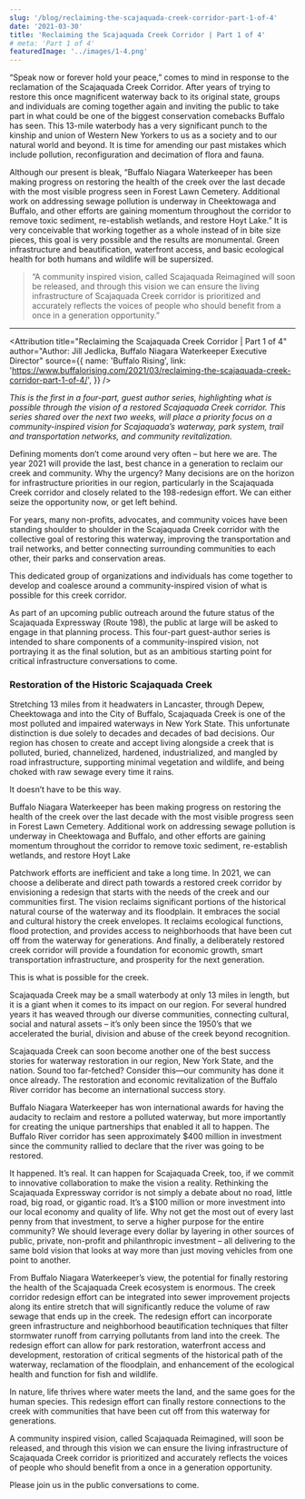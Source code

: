 ```yaml
---
slug: '/blog/reclaiming-the-scajaquada-creek-corridor-part-1-of-4'
date: '2021-03-30'
title: 'Reclaiming the Scajaquada Creek Corridor | Part 1 of 4'
# meta: 'Part 1 of 4'
featuredImage: '../images/1-4.png'
---
```



“Speak now or forever hold your peace,” comes to mind in response to the reclamation of the Scajaquada Creek Corridor. After years of trying to restore this once magnificent waterway back to its original state, groups and individuals are coming together again and inviting the public to take part in what could be one of the biggest conservation comebacks Buffalo has seen. This 13-mile waterbody has a very significant punch to the kinship and union of Western New Yorkers to us as a society and to our natural world and beyond. It is time for amending our past mistakes which include pollution, reconfiguration and decimation of flora and fauna.

Although our present is bleak, “Buffalo Niagara Waterkeeper has been making progress on restoring the health of the creek over the last decade with the most visible progress seen in Forest Lawn Cemetery. Additional work on addressing sewage pollution is underway in Cheektowaga and Buffalo, and other efforts are gaining momentum throughout the corridor to remove toxic sediment, re-establish wetlands, and restore Hoyt Lake.” It is very conceivable that working together as a whole instead of in bite size pieces, this goal is very possible and the results are monumental. Green infrastructure and beautification, waterfront access, and basic ecological health for both humans and wildlife will be supersized.

> “A community inspired vision, called Scajaquada Reimagined will soon be released, and through this vision we can ensure the living infrastructure of Scajaquada Creek corridor is prioritized and accurately reflects the voices of people who should benefit from a once in a generation opportunity.”

---

<Attribution
  title="Reclaiming the Scajaquada Creek Corridor | Part 1 of 4"
  author="Author: Jill Jedlicka, Buffalo Niagara Waterkeeper Executive Director"
  source={{
    name: 'Buffalo Rising',
    link:
      'https://www.buffalorising.com/2021/03/reclaiming-the-scajaquada-creek-corridor-part-1-of-4/',
  }}
/>

_This is the first in a four-part, guest author series, highlighting what is possible through the vision of a restored Scajaquada Creek corridor. This series shared over the next two weeks, will place a priority focus on a community-inspired vision for Scajaquada’s waterway, park system, trail and transportation networks, and community revitalization._

Defining moments don’t come around very often – but here we are. The year 2021 will provide the last, best chance in a generation to reclaim our creek and community. Why the urgency? Many decisions are on the horizon for infrastructure priorities in our region, particularly in the Scajaquada Creek corridor and closely related to the 198-redesign effort. We can either seize the opportunity now, or get left behind.

For years, many non-profits, advocates, and community voices have been standing shoulder to shoulder in the Scajaquada Creek corridor with the collective goal of restoring this waterway, improving the transportation and trail networks, and better connecting surrounding communities to each other, their parks and conservation areas.

This dedicated group of organizations and individuals has come together to develop and coalesce around a community-inspired vision of what is possible for this creek corridor.

As part of an upcoming public outreach around the future status of the Scajaquada Expressway (Route 198), the public at large will be asked to engage in that planning process. This four-part guest-author series is intended to share components of a community-inspired vision, not portraying it as the final solution, but as an ambitious starting point for critical infrastructure conversations to come.

### Restoration of the Historic Scajaquada Creek

Stretching 13 miles from it headwaters in Lancaster, through Depew, Cheektowaga and into the City of Buffalo, Scajaquada Creek is one of the most polluted and impaired waterways in New York State. This unfortunate distinction is due solely to decades and decades of bad decisions. Our region has chosen to create and accept living alongside a creek that is polluted, buried, channelized, hardened, industrialized, and mangled by road infrastructure, supporting minimal vegetation and wildlife, and being choked with raw sewage every time it rains.

It doesn’t have to be this way.

Buffalo Niagara Waterkeeper has been making progress on restoring the health of the creek over the last decade with the most visible progress seen in Forest Lawn Cemetery. Additional work on addressing sewage pollution is underway in Cheektowaga and Buffalo, and other efforts are gaining momentum throughout the corridor to remove toxic sediment, re-establish wetlands, and restore Hoyt Lake

Patchwork efforts are inefficient and take a long time. In 2021, we can choose a deliberate and direct path towards a restored creek corridor by envisioning a redesign that starts with the needs of the creek and our communities first. The vision reclaims significant portions of the historical natural course of the waterway and its floodplain. It embraces the social and cultural history the creek envelopes. It reclaims ecological functions, flood protection, and provides access to neighborhoods that have been cut off from the waterway for generations. And finally, a deliberately restored creek corridor will provide a foundation for economic growth, smart transportation infrastructure, and prosperity for the next generation.

This is what is possible for the creek.

Scajaquada Creek may be a small waterbody at only 13 miles in length, but it is a giant when it comes to its impact on our region. For several hundred years it has weaved through our diverse communities, connecting cultural, social and natural assets – it’s only been since the 1950’s that we accelerated the burial, division and abuse of the creek beyond recognition.

Scajaquada Creek can soon become another one of the best success stories for waterway restoration in our region, New York State, and the nation. Sound too far-fetched? Consider this—our community has done it once already. The restoration and economic revitalization of the Buffalo River corridor has become an international success story.

Buffalo Niagara Waterkeeper has won international awards for having the audacity to reclaim and restore a polluted waterway, but more importantly for creating the unique partnerships that enabled it all to happen. The Buffalo River corridor has seen approximately $400 million in investment since the community rallied to declare that the river was going to be restored.

It happened. It’s real. It can happen for Scajaquada Creek, too, if we commit to innovative collaboration to make the vision a reality.
Rethinking the Scajaquada Expressway corridor is not simply a debate about no road, little road, big road, or gigantic road. It’s a $100 million or more investment into our local economy and quality of life. Why not get the most out of every last penny from that investment, to serve a higher purpose for the entire community? We should leverage every dollar by layering in other sources of public, private, non-profit and philanthropic investment – all delivering to the same bold vision that looks at way more than just moving vehicles from one point to another.

From Buffalo Niagara Waterkeeper’s view, the potential for finally restoring the health of the Scajaquada Creek ecosystem is enormous. The creek corridor redesign effort can be integrated into sewer improvement projects along its entire stretch that will significantly reduce the volume of raw sewage that ends up in the creek. The redesign effort can incorporate green infrastructure and neighborhood beautification techniques that filter stormwater runoff from carrying pollutants from land into the creek. The redesign effort can allow for park restoration, waterfront access and development, restoration of critical segments of the historical path of the waterway, reclamation of the floodplain, and enhancement of the ecological health and function for fish and wildlife.

In nature, life thrives where water meets the land, and the same goes for the human species. This redesign effort can finally restore connections to the creek with communities that have been cut off from this waterway for generations.

A community inspired vision, called Scajaquada Reimagined, will soon be released, and through this vision we can ensure the living infrastructure of Scajaquada Creek corridor is prioritized and accurately reflects the voices of people who should benefit from a once in a generation opportunity.

Please join us in the public conversations to come.
